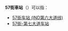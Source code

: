 '''57街車站'''（{{Lang-en|57th Street station}}）可以指：

* [[57街车站_(IND第六大道线)|57街车站 (IND第六大道线)]]
* [[57街-第七大道车站|57街-第七大道车站]]

{{disambig|cat=五字車站名消歧義}}